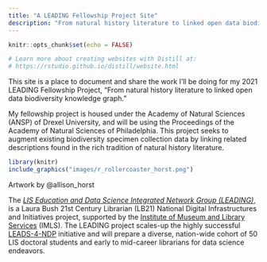 ```yaml
---
title: "A LEADING Fellowship Project Site"
description: "From natural history literature to linked open data biodiversity knowledge graph."
---
```


```r
knitr::opts_chunk$set(echo = FALSE)

# Learn more about creating websites with Distill at:
# https://rstudio.github.io/distill/website.html

```

This site is a place to document and share the work I'll be doing for my 2021 LEADING Fellowship Project, "From natural history literature to linked open data biodiversity knowledge graph."

My fellowship project is housed under the Academy of Natural Sciences (ANSP) of Drexel University, and will be using the Proceedings of the Academy of Natural Sciences of Philadelphia. This project seeks to augment existing biodiversity specimen collection data by linking related descriptions found in the rich tradition of natural history literature. 

```r
library(knitr)
include_graphics("images/r_rollercoaster_horst.png")
```
<aside>
Artwork by @allison_horst
</aside>

The [*LIS Education and Data Science Integrated Network Group (LEADING)*](https://cci.drexel.edu/mrc/leading/), is a Laura Bush 21st Century Librarian (LB21) National Digital Infrastructures and Initiatives project, supported by the [Institute of Museum and Library Services](https://www.imls.gov/) (IMLS). The LEADING project scales-up the highly successful [LEADS-4-NDP](https://cci.drexel.edu/mrc/research/leads/) initiative and will prepare a diverse, nation-wide cohort of 50 LIS doctoral students and early to mid-career librarians for data science endeavors.